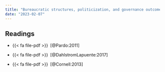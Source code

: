 ```yaml
---
title: "Bureaucratic structures, politicization, and governance outcomes"
date: "2023-02-07"
---
```


## Readings

- {{< fa file-pdf >}}&ensp;[@Pardo:2011]

- {{< fa file-pdf >}}&ensp;[@DahlstromLapuente:2017]

- {{< fa file-pdf >}}&ensp;[@Cornell:2013]
